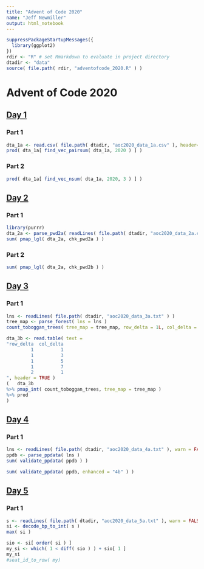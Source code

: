```yaml
---
title: "Advent of Code 2020"
name: "Jeff Newmiller"
output: html_notebook
---
```


```r
suppressPackageStartupMessages({
  library(ggplot2)
})
rdir <- "R" # set Rmarkdown to evaluate in project directory
dtadir <- "data"
source( file.path( rdir, "adventofcode_2020.R" ) )
```


# Advent of Code 2020

## [Day 1](https://adventofcode.com/2020/day/1)

### Part 1

```r
dta_1a <- read.csv( file.path( dtadir, "aoc2020_data_1a.csv" ), header=FALSE )[[1]]
prod( dta_1a[ find_vec_pairsum( dta_1a, 2020 ) ] )
```

### Part 2

```r
prod( dta_1a[ find_vec_nsum( dta_1a, 2020, 3 ) ] )
```

## [Day 2](https://adventofcode.com/2020/day/2)

### Part 1

```r
library(purrr)
dta_2a <- parse_pwd2a( readLines( file.path( dtadir, "aoc2020_data_2a.csv" ) ) )
sum( pmap_lgl( dta_2a, chk_pwd2a ) )
```

### Part 2

```r
sum( pmap_lgl( dta_2a, chk_pwd2b ) )
```

## [Day 3](https://adventofcode.com/2020/day/3)

### Part 1

```r
lns <- readLines( file.path( dtadir, "aoc2020_data_3a.txt" ) )
tree_map <- parse_forest( lns = lns )
count_toboggan_trees( tree_map = tree_map, row_delta = 1L, col_delta = 3L )
```

```r
dta_3b <- read.table( text = 
"row_delta  col_delta
         1          1
         1          3
         1          5
         1          7
         2          1
", header = TRUE )
(   dta_3b
%>% pmap_int( count_toboggan_trees, tree_map = tree_map )
%>% prod
)
```

## [Day 4](https://adventofcode.com/2020/day/4)

### Part 1

```r
lns <- readLines( file.path( dtadir, "aoc2020_data_4a.txt" ), warn = FALSE )
ppdb <- parse_ppdata( lns )
sum( validate_ppdata( ppdb ) )
```

```r
sum( validate_ppdata( ppdb, enhanced = "4b" ) )
```

## [Day 5](https://adventofcode.com/2020/day/5)

### Part 1

```r
s <- readLines( file.path( dtadir, "aoc2020_data_5a.txt" ), warn = FALSE )
si <- decode_bp_to_int( s )
max( si )
```

```r
sio <- si[ order( si ) ]
my_si <- which( 1 < diff( sio ) ) + sio[ 1 ]
my_si
#seat_id_to_row( my)
```

